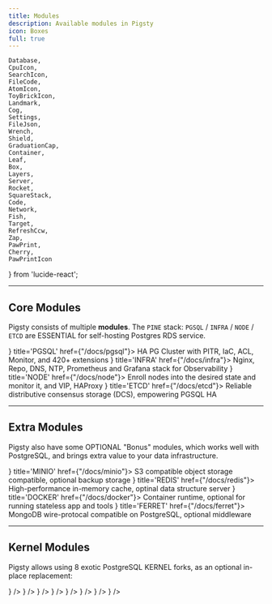 ```yaml
---
title: Modules
description: Available modules in Pigsty
icon: Boxes
full: true
---
```


    Database,
    CpuIcon,
    SearchIcon,
    FileCode,
    AtomIcon,
    ToyBrickIcon,
    Landmark,
    Cog,
    Settings,
    FileJson,
    Wrench,
    Shield,
    GraduationCap,
    Container,
    Leaf,
    Box,
    Layers,
    Server,
    Rocket,
    SquareStack,
    Code,
    Network,
    Fish,
    Target,
    RefreshCcw,
    Zap,
    PawPrint,
    Cherry,
    PawPrintIcon
} from 'lucide-react';




--------

## Core Modules

Pigsty consists of multiple **modules**. The `PINE` stack: `PGSQL` / `INFRA` / `NODE` / `ETCD` are <span className="text-sky-700 font-black">ESSENTIAL</span> for self-hosting Postgres RDS service.

<Cards>
    <Card icon={<Database className="text-sky-600" />} title='PGSQL' href={"/docs/pgsql"}>
        HA PG Cluster with PITR, IaC, ACL, Monitor, and 420+ extensions
    </Card>
    <Card icon={<Landmark className="text-green-700" />} title='INFRA' href={"/docs/infra"}>
        Nginx, Repo, DNS, NTP, Prometheus and Grafana stack for Observability
    </Card>
    <Card icon={<CpuIcon className={"text-amber-500"} />} title='NODE' href={"/docs/node"}>
        Enroll nodes into the desired state and monitor it, and VIP, HAProxy
    </Card>
    <Card icon={<Settings className={"text-sky-400"} />} title='ETCD' href={"/docs/etcd"}>
        Reliable distributive consensus storage (DCS), empowering PGSQL HA
    </Card>
</Cards>



------

## Extra Modules

Pigsty also have some <span className="text-emerald-500 font-black">OPTIONAL</span> "Bonus" modules, which works well with PostgreSQL, and brings extra value to your data infrastructure.

<Cards>
    <Card icon={<Box className="text-red-800" />} title='MINIO' href={"/docs/minio"}>
        S3 compatible object storage compatible, optional backup storage
    </Card>
    <Card icon={<Layers className="text-red-400" />} title='REDIS' href={"/docs/redis"}>
        High-performance in-memory cache, optinal data structure server
    </Card>
    <Card icon={<Container className="text-blue-500" />} title='DOCKER' href={"/docs/docker"}>
        Container runtime, optional for running stateless app and tools
    </Card>
    <Card icon={<Leaf className="text-gray-500" />} title='FERRET' href={"/docs/ferret"}>
        MongoDB wire-protocal compatible on PostgreSQL, optional middleware
    </Card>
</Cards>


------

## Kernel Modules

Pigsty allows using 8 exotic PostgreSQL  <span className="text-red-500 font-black">KERNEL</span> forks, as an optional in-place replacement:

<Cards>
    <Card
        title="Citus"
        description="Native Distributive Extension"
        href="/docs/feat/kernel#citus"
        icon={<Network className="text-emerald-600"/>}
    />
    <Card
        title="Babelfish"
        description="SQL Server wire-compatibile"
        href="/docs/feat/kernel#babelfish"
        icon={<Fish className="text-gray-600"/>}
    />
    <Card
        title="IvorySQL"
        description="Oracle grammar & PL/SQL compatible"
        href="/docs/feat/kernel#ivorysql"
        icon={<Target className="text-sky-700"/>}
    />
    <Card
        title="OpenHalo"
        description="MySQL wire-compatibility"
        href="/docs/feat/kernel#openhalo"
        icon={<RefreshCcw className="text-red-600"/>}
    />
    <Card
        title="OrioleDB"
        description="OLTP-optimized cloud-native storage engine"
        href="/docs/feat/kernel#orioledb"
        icon={<Zap className="text-yellow-500"/>}
    />
    <Card
        title="PolarDB PG"
        description="Aurora-like shared storage, with china compliance"
        href="/docs/feat/kernel#polardb"
        icon={<PawPrint className="text-orange-500"/>}
    />
    <Card
        title="Supabase"
        description="Backend as a Service, self-hosting Firebase"
        href="/docs/feat/kernel#supabase"
        icon={<Zap className="text-green-400"/>}
    />
    <Card
        title="Greenplum"
        description="Massively parallel processing data warehouse"
        href="/docs/feat/kernel#greenplum"
        icon={<Cherry className="text-emerald-700"/>}
    />
</Cards>
